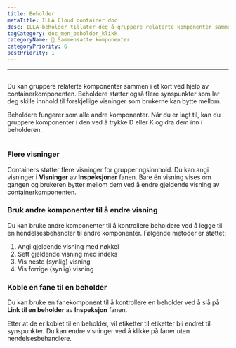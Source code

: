 ```yaml
---
title: Beholder
metaTitle: ILLA Cloud container doc
desc: ILLA-beholder tillater deg å gruppere relaterte komponenter sammen i et kort
tagCategory: doc_men_beholder_klikk
categoryName: 🧬 Sammensatte komponenter
categoryPriority: 6
postPriority: 1
---
```


* * *

## <Heading hidden>Beholder</Heading>

Du kan gruppere relaterte komponenter sammen i et kort ved hjelp av containerkomponenten. Beholdere støtter også flere synspunkter som lar deg skille innhold til forskjellige visninger som brukerne kan bytte mellom.

Beholdere fungerer som alle andre komponenter. Når du er lagt til, kan du gruppere komponenter i den ved å trykke D eller K og dra dem inn i beholderen.

<img
  src='https://cdn.illacloud.com/official-website/img/docs/assemble/container.png'
  alt=""
/>

### Flere visninger

Containers støtter flere visninger for grupperingsinnhold. Du kan angi visninger i **Visninger** av **Inspeksjoner** fanen. Bare én visning vises om gangen og brukeren bytter mellom dem ved å endre gjeldende visning av containerkomponenten.

### Bruk andre komponenter til å endre visning

Du kan bruke andre komponenter til å kontrollere beholdere ved å legge til en hendelsesbehandler til andre komponenter. Følgende metoder er støttet:

1.  Angi gjeldende visning med nøkkel
2.  Sett gjeldende visning med indeks
3.  Vis neste (synlig) visning
4.  Vis forrige (synlig) visning

### Koble en fane til en beholder

Du kan bruke en fanekomponent til å kontrollere en beholder ved å slå på **Link til en beholder** av **Inspeksjon** fanen.

Etter at de er koblet til en beholder, vil etiketter til etiketter bli endret til synspunkter. Du kan endre visninger ved å klikke på faner uten hendelsesbehandlere. 
